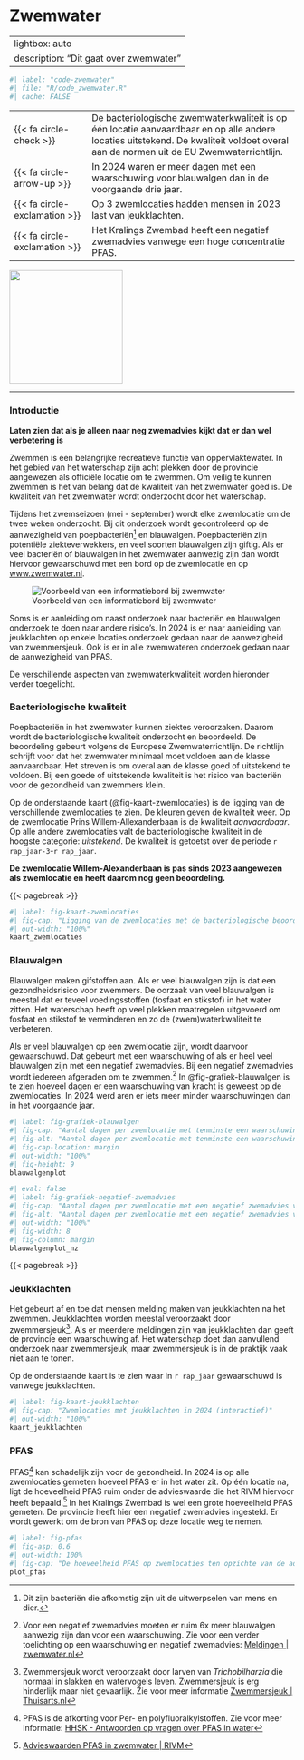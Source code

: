# Zwemwater {#sec-zwemwater}

---
lightbox: auto
description: "Dit gaat over zwemwater"
---

```r
#| label: "code-zwemwater"
#| file: "R/code_zwemwater.R"
#| cache: FALSE

```

::: samenvatting
|                                          |                                                                                                                                                                                      |
|--------------------|----------------------------------------------------|
| [{{< fa circle-check >}}]{.blauw}        | De bacteriologische zwemwaterkwaliteit is op één locatie aanvaardbaar en op alle andere locaties uitstekend. De kwaliteit voldoet overal aan de normen uit de EU Zwemwaterrichtlijn. |
| [{{< fa circle-arrow-up >}}]{.oranje}    | In 2024 waren er meer dagen met een waarschuwing voor blauwalgen dan in de voorgaande drie jaar.                                                                                     |
| [{{< fa circle-exclamation >}}]{.oranje} | Op 3 zwemlocaties hadden mensen in 2023 last van jeukklachten.                                                                                                                       |
| [{{< fa circle-exclamation >}}]{.oranje} | Het Kralings Zwembad heeft een negatief zwemadvies vanwege een hoge concentratie PFAS.                                                                                               |

::: aside
![](images%5Cvince_neutral2.svg){.nolightbox fig-align="center" width="200" fig-alt="Pictogram van een neutraal kijkende vis"}
:::
:::

------------------------------------------------------------------------

### Introductie {.unnumbered}

**Laten zien dat als je alleen naar neg zwemadvies kijkt dat er dan wel verbetering is**

Zwemmen is een belangrijke recreatieve functie van oppervlaktewater. In het gebied van het waterschap zijn acht plekken door de provincie aangewezen als officiële locatie om te zwemmen. Om veilig te kunnen zwemmen is het van belang dat de kwaliteit van het zwemwater goed is. De kwaliteit van het zwemwater wordt onderzocht door het waterschap.

Tijdens het zwemseizoen (mei - september) wordt elke zwemlocatie om de twee weken onderzocht. Bij dit onderzoek wordt gecontroleerd op de aanwezigheid van poepbacteriën[^03-zwemwater-1] en blauwalgen. Poepbacteriën zijn potentiële ziekteverwekkers, en veel soorten blauwalgen zijn giftig. Als er veel bacteriën of blauwalgen in het zwemwater aanwezig zijn dan wordt hiervoor gewaarschuwd met een bord op de zwemlocatie en op [www.zwemwater.nl](https://www.zwemwater.nl){target="_blank"}.

[^03-zwemwater-1]: Dit zijn bacteriën die afkomstig zijn uit de uitwerpselen van mens en dier.

::: aside
![Voorbeeld van een informatiebord bij zwemwater](images/infobord_zwemwater.png)
:::

Soms is er aanleiding om naast onderzoek naar bacteriën en blauwalgen onderzoek te doen naar andere risico's. In 2024 is er naar aanleiding van jeukklachten op enkele locaties onderzoek gedaan naar de aanwezigheid van zwemmersjeuk. Ook is er in alle zwemwateren onderzoek gedaan naar de aanwezigheid van PFAS.

De verschillende aspecten van zwemwaterkwaliteit worden hieronder verder toegelicht.

### Bacteriologische kwaliteit {.unnumbered}

Poepbacteriën in het zwemwater kunnen ziektes veroorzaken. Daarom wordt de bacteriologische kwaliteit onderzocht en beoordeeld. De beoordeling gebeurt volgens de Europese Zwemwaterrichtlijn. De richtlijn schrijft voor dat het zwemwater minimaal moet voldoen aan de klasse aanvaardbaar. Het streven is om overal aan de klasse goed of uitstekend te voldoen. Bij een goede of uitstekende kwaliteit is het risico van bacteriën voor de gezondheid van zwemmers klein.

Op de onderstaande kaart (@fig-kaart-zwemlocaties) is de ligging van de verschillende zwemlocaties te zien. De kleuren geven de kwaliteit weer. Op de zwemlocatie Prins Willem-Allexanderbaan is de kwaliteit *aanvaardbaar*. Op alle andere zwemlocaties valt de bacteriologische kwaliteit in de hoogste categorie: *uitstekend*. De kwaliteit is getoetst over de periode `r rap_jaar-3`-`r rap_jaar`.

**De zwemlocatie Willem-Alexanderbaan is pas sinds 2023 aangewezen als zwemlocatie en heeft daarom nog geen beoordeling.**

{{< pagebreak >}}

```r
#| label: fig-kaart-zwemlocaties
#| fig-cap: "Ligging van de zwemlocaties met de bacteriologische beoordeling (interactief)"
#| out-width: "100%"
kaart_zwemlocaties
```

### Blauwalgen {.unnumbered}

Blauwalgen maken gifstoffen aan. Als er veel blauwalgen zijn is dat een gezondheidsrisico voor zwemmers. De oorzaak van veel blauwalgen is meestal dat er teveel voedingsstoffen (fosfaat en stikstof) in het water zitten. Het waterschap heeft op veel plekken maatregelen uitgevoerd om fosfaat en stikstof te verminderen en zo de (zwem)waterkwaliteit te verbeteren.

Als er veel blauwalgen op een zwemlocatie zijn, wordt daarvoor gewaarschuwd. Dat gebeurt met een waarschuwing of als er heel veel blauwalgen zijn met een negatief zwemadvies. Bij een negatief zwemadvies wordt iedereen afgeraden om te zwemmen.[^03-zwemwater-2] In @fig-grafiek-blauwalgen is te zien hoeveel dagen er een waarschuwing van kracht is geweest op de zwemlocaties. In 2024 werd aren er iets meer minder waarschuwingen dan in het voorgaande jaar.

[^03-zwemwater-2]: Voor een negatief zwemadvies moeten er ruim 6x meer blauwalgen aanwezig zijn dan voor een waarschuwing. Zie voor een verder toelichting op een waarschuwing en negatief zwemadvies: [Meldingen \| zwemwater.nl](https://www.zwemwater.nl/meldingen#waarschuwing){target="_blank"}

```r
#| label: fig-grafiek-blauwalgen
#| fig-cap: "Aantal dagen per zwemlocatie met tenminste een waarschuwing voor blauwalg.<br><br>Op verschillende zwemlocaties zijn er in de afgelopen jaren maatregelen uitgevoerd om de waterkwaliteit te verbeteren en de hoeveelheid blauwalgen te verminderen: de Bleiswijkse Zoom (2021), de Kralingse Plas (2021) en de Krimpenerhout (2019 en 2024). Op deze locaties zijn in 2024 blauwalgen aangetroffen. Dat wil niet zeggen dat de maatregelen geen effect hebben. De hoeveelheid blauwalgen is op deze zwemlocaties een stuk kleiner dan voor de maatregelen. Dat is ook terug te zien doordat er op deze locaties sinds de maatregelen bijna geen negatieve zwemadviezen meer worden gegeven."
#| fig-alt: "Aantal dagen per zwemlocatie met tenminste een waarschuwing voor blauwalg."
#| fig-cap-location: margin
#| out-width: "100%"
#| fig-height: 9
blauwalgenplot

```

```r
#| eval: false
#| label: fig-grafiek-negatief-zwemadvies
#| fig-cap: "Aantal dagen per zwemlocatie met een negatief zwemadvies voor blauwalg."
#| fig-alt: "Aantal dagen per zwemlocatie met een negatief zwemadvies voor blauwalg."
#| out-width: "100%"
#| fig-width: 8
#| fig-column: margin
blauwalgenplot_nz

```



{{< pagebreak >}}

### Jeukklachten {.unnumbered}

Het gebeurt af en toe dat mensen melding maken van jeukklachten na het zwemmen. Jeukklachten worden meestal veroorzaakt door zwemmersjeuk[^03-zwemwater-5]. Als er meerdere meldingen zijn van jeukklachten dan geeft de provincie een waarschuwing af. Het waterschap doet dan aanvullend onderzoek naar zwemmersjeuk, maar zwemmersjeuk is in de praktijk vaak niet aan te tonen.

[^03-zwemwater-5]: Zwemmersjeuk wordt veroorzaakt door larven van *Trichobilharzia* die normaal in slakken en watervogels leven. Zwemmersjeuk is erg hinderlijk maar niet gevaarlijk. Zie voor meer informatie [Zwemmersjeuk \| Thuisarts.nl](https://www.thuisarts.nl/zwemmersjeuk/ik-heb-zwemmersjeuk){target="_blank"}

Op de onderstaande kaart is te zien waar in `r rap_jaar` gewaarschuwd is vanwege jeukklachten.

```r
#| label: fig-kaart-jeukklachten
#| fig-cap: "Zwemlocaties met jeukklachten in 2024 (interactief)"
#| out-width: "100%"
kaart_jeukklachten
```

### PFAS {.unnumbered}

PFAS[^03-zwemwater-6] kan schadelijk zijn voor de gezondheid. In 2024 is op alle zwemlocaties gemeten hoeveel PFAS er in het water zit. Op één locatie na, ligt de hoeveelheid PFAS ruim onder de advieswaarde die het RIVM hiervoor heeft bepaald.[^03-zwemwater-7] In het Kralings Zwembad is wel een grote hoeveelheid PFAS gemeten. De provincie heeft hier een negatief zwemadvies ingesteld. Er wordt gewerkt om de bron van PFAS op deze locatie weg te nemen.

[^03-zwemwater-6]: PFAS is de afkorting voor Per- en polyfluoralkylstoffen. Zie voor meer informatie: [HHSK - Antwoorden op vragen over PFAS in water](https://www.schielandendekrimpenerwaard.nl/wat-doen-we/zorg-voor-schoon-water/alles-over-pfas-in-water-en-bodem/antwoorden-op-vragen-over-pfas-in-water/ "HHSK - Antwoorden op vragen over PFAS in water")

[^03-zwemwater-7]: [Advieswaarden PFAS in zwemwater \| RIVM](https://www.rivm.nl/publicaties/advieswaarden-pfas-in-zwemwater)

```r
#| label: fig-pfas
#| fig-asp: 0.6
#| out-width: 100%
#| fig-cap: "De hoeveelheid PFAS op zwemlocaties ten opzichte van de advieswaarde  van het RIVM."
plot_pfas
```

